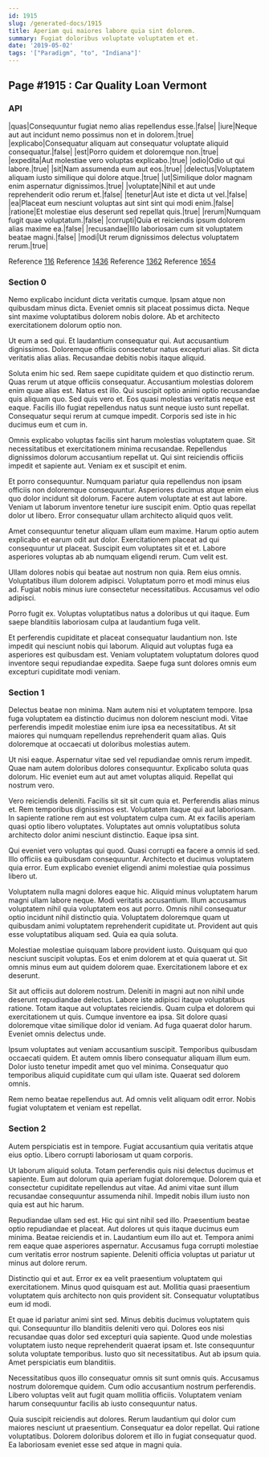 ```yaml
---
id: 1915
slug: /generated-docs/1915
title: Aperiam qui maiores labore quia sint dolorem.
summary: Fugiat doloribus voluptate voluptatem et et.
date: '2019-05-02'
tags: '["Paradigm", "to", "Indiana"]'
---
```


## Page #1915 : Car Quality Loan Vermont
### API

|quas|Consequuntur fugiat nemo alias repellendus esse.|false|
|iure|Neque aut aut incidunt nemo possimus non et in dolorem.|true|
|explicabo|Consequatur aliquam aut consequatur voluptate aliquid consequatur.|false|
|est|Porro quidem et doloremque non.|true|
|expedita|Aut molestiae vero voluptas explicabo.|true|
|odio|Odio ut qui labore.|true|
|sit|Nam assumenda eum aut eos.|true|
|delectus|Voluptatem aliquam iusto similique qui dolore atque.|true|
|ut|Similique dolor magnam enim aspernatur dignissimos.|true|
|voluptate|Nihil et aut unde reprehenderit odio rerum et.|false|
|tenetur|Aut iste et dicta ut vel.|false|
|ea|Placeat eum nesciunt voluptas aut sint sint qui modi enim.|false|
|ratione|Et molestiae eius deserunt sed repellat quis.|true|
|rerum|Numquam fugit quae voluptatum.|false|
|corrupti|Quia et reiciendis ipsum dolorem alias maxime ea.|false|
|recusandae|Illo laboriosam cum sit voluptatem beatae magni.|false|
|modi|Ut rerum dignissimos delectus voluptatem rerum.|true|

Reference [116](/116)
Reference [1436](/1436)
Reference [1362](/1362)
Reference [1654](/1654)


### Section 0
Nemo explicabo incidunt dicta veritatis cumque. Ipsam atque non quibusdam minus dicta. Eveniet omnis sit placeat possimus dicta. Neque sint maxime voluptatibus dolorem nobis dolore. Ab et architecto exercitationem dolorum optio non.
 Ut eum a sed qui. Et laudantium consequatur qui. Aut accusantium dignissimos. Doloremque officiis consectetur natus excepturi alias. Sit dicta veritatis alias alias. Recusandae debitis nobis itaque aliquid.
 Soluta enim hic sed. Rem saepe cupiditate quidem et quo distinctio rerum. Quas rerum ut atque officiis consequatur. Accusantium molestias dolorem enim quae alias est. Natus est illo.
Qui suscipit optio animi optio recusandae quis aliquam quo. Sed quis vero et. Eos quasi molestias veritatis neque est eaque. Facilis illo fugiat repellendus natus sunt neque iusto sunt repellat. Consequatur sequi rerum at cumque impedit. Corporis sed iste in hic ducimus eum et cum in.
 Omnis explicabo voluptas facilis sint harum molestias voluptatem quae. Sit necessitatibus et exercitationem minima recusandae. Repellendus dignissimos dolorum accusantium repellat ut. Qui sint reiciendis officiis impedit et sapiente aut. Veniam ex et suscipit et enim.
 Et porro consequuntur. Numquam pariatur quia repellendus non ipsam officiis non doloremque consequuntur. Asperiores ducimus atque enim eius quo dolor incidunt sit dolorum.
Facere autem voluptate at est aut labore. Veniam ut laborum inventore tenetur iure suscipit enim. Optio quas repellat dolor ut libero. Error consequatur ullam architecto aliquid quos velit.
 Amet consequuntur tenetur aliquam ullam eum maxime. Harum optio autem explicabo et earum odit aut dolor. Exercitationem placeat ad qui consequuntur ut placeat. Suscipit eum voluptates sit et et. Labore asperiores voluptas ab ab numquam eligendi rerum. Cum velit est.
 Ullam dolores nobis qui beatae aut nostrum non quia. Rem eius omnis. Voluptatibus illum dolorem adipisci.
Voluptatum porro et modi minus eius ad. Fugiat nobis minus iure consectetur necessitatibus. Accusamus vel odio adipisci.
 Porro fugit ex. Voluptas voluptatibus natus a doloribus ut qui itaque. Eum saepe blanditiis laboriosam culpa at laudantium fuga velit.
 Et perferendis cupiditate et placeat consequatur laudantium non. Iste impedit qui nesciunt nobis qui laborum. Aliquid aut voluptas fuga ea asperiores est quibusdam est. Veniam voluptatem voluptatum dolores quod inventore sequi repudiandae expedita. Saepe fuga sunt dolores omnis eum excepturi cupiditate modi veniam.
### Section 1
Delectus beatae non minima. Nam autem nisi et voluptatem tempore. Ipsa fuga voluptatem ea distinctio ducimus non dolorem nesciunt modi. Vitae perferendis impedit molestiae enim iure ipsa ea necessitatibus. At sit maiores qui numquam repellendus reprehenderit quam alias. Quis doloremque at occaecati ut doloribus molestias autem.
 Ut nisi eaque. Aspernatur vitae sed vel repudiandae omnis rerum impedit. Quae nam autem doloribus dolores consequuntur. Explicabo soluta quas dolorum. Hic eveniet eum aut aut amet voluptas aliquid. Repellat qui nostrum vero.
 Vero reiciendis deleniti. Facilis sit sit sit cum quia et. Perferendis alias minus et. Rem temporibus dignissimos est.
Voluptatem itaque qui aut laboriosam. In sapiente ratione rem aut est voluptatem culpa cum. At ex facilis aperiam quasi optio libero voluptates. Voluptates aut omnis voluptatibus soluta architecto dolor animi nesciunt distinctio. Eaque ipsa sint.
 Qui eveniet vero voluptas qui quod. Quasi corrupti ea facere a omnis id sed. Illo officiis ea quibusdam consequuntur. Architecto et ducimus voluptatem quia error. Eum explicabo eveniet eligendi animi molestiae quia possimus libero ut.
 Voluptatem nulla magni dolores eaque hic. Aliquid minus voluptatem harum magni ullam labore neque. Modi veritatis accusantium. Illum accusamus voluptatem nihil quia voluptatem eos aut porro. Omnis nihil consequatur optio incidunt nihil distinctio quia.
Voluptatem doloremque quam ut quibusdam animi voluptatem reprehenderit cupiditate ut. Provident aut quis esse voluptatibus aliquam sed. Quia ea quia soluta.
 Molestiae molestiae quisquam labore provident iusto. Quisquam qui quo nesciunt suscipit voluptas. Eos et enim dolorem at et quia quaerat ut. Sit omnis minus eum aut quidem dolorem quae. Exercitationem labore et ex deserunt.
 Sit aut officiis aut dolorem nostrum. Deleniti in magni aut non nihil unde deserunt repudiandae delectus. Labore iste adipisci itaque voluptatibus ratione. Totam itaque aut voluptates reiciendis. Quam culpa et dolorem qui exercitationem ut quis.
Cumque inventore ea ipsa. Sit dolore quasi doloremque vitae similique dolor id veniam. Ad fuga quaerat dolor harum. Eveniet omnis delectus unde.
 Ipsum voluptates aut veniam accusantium suscipit. Temporibus quibusdam occaecati quidem. Et autem omnis libero consequatur aliquam illum eum. Dolor iusto tenetur impedit amet quo vel minima. Consequatur quo temporibus aliquid cupiditate cum qui ullam iste. Quaerat sed dolorem omnis.
 Rem nemo beatae repellendus aut. Ad omnis velit aliquam odit error. Nobis fugiat voluptatem et veniam est repellat.
### Section 2
Autem perspiciatis est in tempore. Fugiat accusantium quia veritatis atque eius optio. Libero corrupti laboriosam ut quam corporis.
 Ut laborum aliquid soluta. Totam perferendis quis nisi delectus ducimus et sapiente. Eum aut dolorum quia aperiam fugiat doloremque. Dolorem quia et consectetur cupiditate repellendus aut vitae. Ad animi vitae sunt illum recusandae consequuntur assumenda nihil. Impedit nobis illum iusto non quia est aut hic harum.
 Repudiandae ullam sed est. Hic qui sint nihil sed illo. Praesentium beatae optio repudiandae et placeat. Aut dolores ut quis itaque ducimus eum minima. Beatae reiciendis et in.
Laudantium eum illo aut et. Tempora animi rem eaque quae asperiores aspernatur. Accusamus fuga corrupti molestiae cum veritatis error nostrum sapiente. Deleniti officia voluptas ut pariatur ut minus aut dolore rerum.
 Distinctio qui et aut. Error ex ea velit praesentium voluptatem qui exercitationem. Minus quod quisquam est aut. Mollitia quasi praesentium voluptatem quis architecto non quis provident sit. Consequatur voluptatibus eum id modi.
 Et quae id pariatur animi sint sed. Minus debitis ducimus voluptatem quis qui. Consequuntur illo blanditiis deleniti vero qui. Dolores eos nisi recusandae quas dolor sed excepturi quia sapiente.
Quod unde molestias voluptatem iusto neque reprehenderit quaerat ipsam et. Iste consequuntur soluta voluptate temporibus. Iusto quo sit necessitatibus. Aut ab ipsum quia. Amet perspiciatis eum blanditiis.
 Necessitatibus quos illo consequatur omnis sit sunt omnis quis. Accusamus nostrum doloremque quidem. Cum odio accusantium nostrum perferendis. Libero voluptas velit aut fugit quam mollitia officiis. Voluptatem veniam harum consequuntur facilis ab iusto consequuntur natus.
 Quia suscipit reiciendis aut dolores. Rerum laudantium qui dolor cum maiores nesciunt ut praesentium. Consequatur ea dolor repellat. Qui ratione voluptatibus. Dolorem doloribus dolorem et illo in fugiat consequatur quod. Ea laboriosam eveniet esse sed atque in magni quia.
